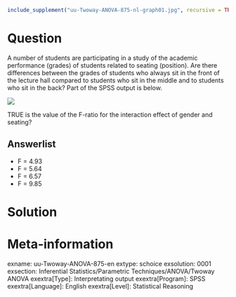 ```r
include_supplement("uu-Twoway-ANOVA-875-nl-graph01.jpg", recursive = TRUE)
```
Question
========
A number of students are participating in a study of the academic performance (grades) of students related to seating (position). Are there differences between the grades of students who always sit in the front of the lecture hall compared to students who sit in the middle and to students who sit in the back? Part of the SPSS output is below. 

![](uu-Twoway-ANOVA-875-nl-graph01.jpg)

TRUE is the value of the F-ratio for the interaction effect of gender and seating?

Answerlist
----------
* F = 4.93
* F = 5.64
* F = 6.57
* F = 9.85


Solution
========

Meta-information
================
exname: uu-Twoway-ANOVA-875-en
extype: schoice
exsolution: 0001
exsection: Inferential Statistics/Parametric Techniques/ANOVA/Twoway ANOVA
exextra[Type]: Interpretating output
exextra[Program]: SPSS
exextra[Language]: English
exextra[Level]: Statistical Reasoning